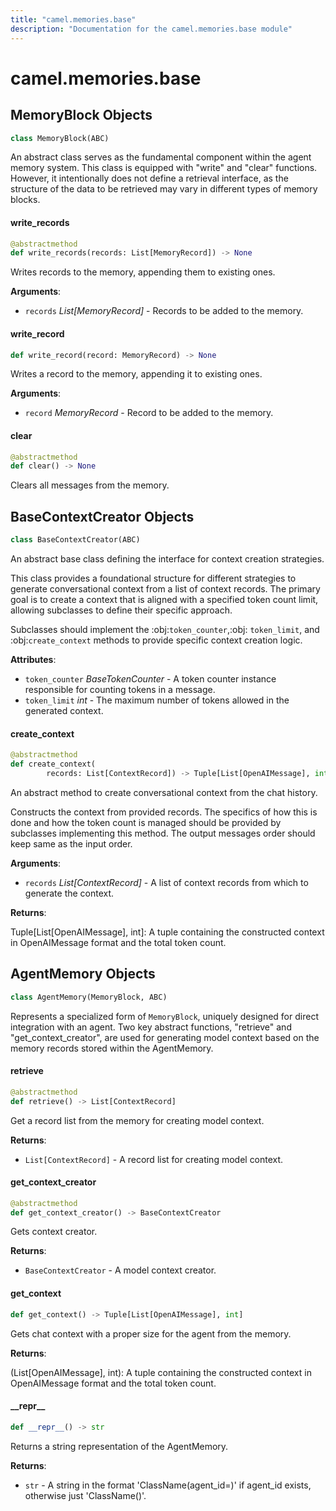 ```yaml
---
title: "camel.memories.base"
description: "Documentation for the camel.memories.base module"
---
```


<a id="camel.memories.base"></a>

# camel.memories.base

<a id="camel.memories.base.MemoryBlock"></a>

## MemoryBlock Objects

```python
class MemoryBlock(ABC)
```

An abstract class serves as the fundamental component within the agent
memory system. This class is equipped with "write" and "clear" functions.
However, it intentionally does not define a retrieval interface, as the
structure of the data to be retrieved may vary in different types of
memory blocks.

<a id="camel.memories.base.MemoryBlock.write_records"></a>

#### write\_records

```python
@abstractmethod
def write_records(records: List[MemoryRecord]) -> None
```

Writes records to the memory, appending them to existing ones.

**Arguments**:

- `records` _List[MemoryRecord]_ - Records to be added to the memory.

<a id="camel.memories.base.MemoryBlock.write_record"></a>

#### write\_record

```python
def write_record(record: MemoryRecord) -> None
```

Writes a record to the memory, appending it to existing ones.

**Arguments**:

- `record` _MemoryRecord_ - Record to be added to the memory.

<a id="camel.memories.base.MemoryBlock.clear"></a>

#### clear

```python
@abstractmethod
def clear() -> None
```

Clears all messages from the memory.

<a id="camel.memories.base.BaseContextCreator"></a>

## BaseContextCreator Objects

```python
class BaseContextCreator(ABC)
```

An abstract base class defining the interface for context creation
strategies.

This class provides a foundational structure for different strategies to
generate conversational context from a list of context records. The
primary goal is to create a context that is aligned with a specified token
count limit, allowing subclasses to define their specific approach.

Subclasses should implement the :obj:`token_counter`,:obj: `token_limit`,
and :obj:`create_context` methods to provide specific context creation
logic.

**Attributes**:

- `token_counter` _BaseTokenCounter_ - A token counter instance responsible
  for counting tokens in a message.
- `token_limit` _int_ - The maximum number of tokens allowed in the
  generated context.

<a id="camel.memories.base.BaseContextCreator.create_context"></a>

#### create\_context

```python
@abstractmethod
def create_context(
        records: List[ContextRecord]) -> Tuple[List[OpenAIMessage], int]
```

An abstract method to create conversational context from the chat
history.

Constructs the context from provided records. The specifics of how this
is done and how the token count is managed should be provided by
subclasses implementing this method. The output messages order
should keep same as the input order.

**Arguments**:

- `records` _List[ContextRecord]_ - A list of context records from
  which to generate the context.
  

**Returns**:

  Tuple[List[OpenAIMessage], int]: A tuple containing the constructed
  context in OpenAIMessage format and the total token count.

<a id="camel.memories.base.AgentMemory"></a>

## AgentMemory Objects

```python
class AgentMemory(MemoryBlock, ABC)
```

Represents a specialized form of `MemoryBlock`, uniquely designed for
direct integration with an agent. Two key abstract functions, "retrieve"
and "get_context_creator", are used for generating model context based on
the memory records stored within the AgentMemory.

<a id="camel.memories.base.AgentMemory.retrieve"></a>

#### retrieve

```python
@abstractmethod
def retrieve() -> List[ContextRecord]
```

Get a record list from the memory for creating model context.

**Returns**:

- `List[ContextRecord]` - A record list for creating model context.

<a id="camel.memories.base.AgentMemory.get_context_creator"></a>

#### get\_context\_creator

```python
@abstractmethod
def get_context_creator() -> BaseContextCreator
```

Gets context creator.

**Returns**:

- `BaseContextCreator` - A model context creator.

<a id="camel.memories.base.AgentMemory.get_context"></a>

#### get\_context

```python
def get_context() -> Tuple[List[OpenAIMessage], int]
```

Gets chat context with a proper size for the agent from the memory.

**Returns**:

  (List[OpenAIMessage], int): A tuple containing the constructed
  context in OpenAIMessage format and the total token count.

<a id="camel.memories.base.AgentMemory.__repr__"></a>

#### \_\_repr\_\_

```python
def __repr__() -> str
```

Returns a string representation of the AgentMemory.

**Returns**:

- `str` - A string in the format 'ClassName(agent_id=<id>)'
  if agent_id exists, otherwise just 'ClassName()'.


